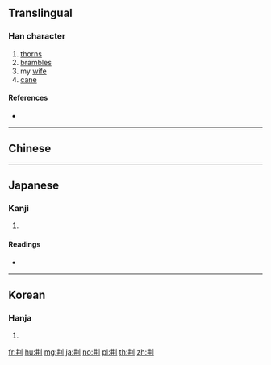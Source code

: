 {{character info/new}}
{{also|荊}}
==Translingual==

===Han character===
{{Han char|rn=140|rad=艸|as=06|sn=9|four=42400|canj=TJLN,TTLN|ids=⿰茾刂}}

# [[thorn]]s
# [[bramble]]s
# my [[wife]]
# [[cane]]

====References====
* {{Han ref|kx=1030.110|dkj=30940|dj=1489.090|hdz=10339.020|uh=8346|ud=33606}}

----

==Chinese==
{{zh-see|荊}}

----

==Japanese==

===Kanji===
{{ja-kanji|grade=|rs=艸06}}

# {{defn|lang=ja|sort=艸06}}

====Readings====
* {{ja-readings|on=[[けい]] (kei), [[きょう]] (kyō)|kun=[[いばら]] (ibara), [[むち]] (muchi)|nanori=}}

----

==Korean==

===Hanja===
{{ko-hanja|hangeul=형|eumhun=|rv=hyeong|mr=hyŏng|y=hyeng}}

# {{defn|lang=ko|sort=艸06}}

[[fr:荆]]
[[hu:荆]]
[[mg:荆]]
[[ja:荆]]
[[no:荆]]
[[pl:荆]]
[[th:荆]]
[[zh:荆]]